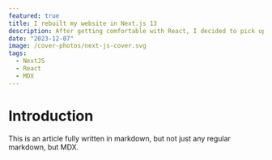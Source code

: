 ```yaml
---
featured: true
title: I rebuilt my website in Next.js 13
description: After getting comfortable with React, I decided to pick up a modern React framework. This website is a result of my effort. In this article, I discuss the process and the challenges I faced while building this site.
date: "2023-12-07"
image: /cover-photos/next-js-cover.svg
tags:
  - NextJS
  - React
  - MDX
---
```


# Introduction
This is an article fully written in markdown, but not just any regular markdown, but MDX.
